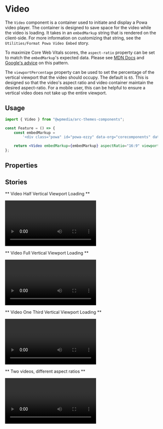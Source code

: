 

<Meta title="Components/Video" component={Video} />

# Video

The `Video` component is a container used to initiate and display a Powa video player. The container is designed to save space for the video while the video is loading. It takes in an `embedMarkup` string that is rendered on the client-side. For more information on customizing that string, see the `Utilities/Format Powa Video Embed` story.

To maximize Core Web Vitals scores, the `aspect-ratio` property can be set to match the `embedMarkup`'s expected data. Please see [MDN Docs](https://developer.mozilla.org/en-US/docs/Web/CSS/aspect-ratio) and [Google's advice](https://web.dev/aspect-ratio/#maintaining-aspect-ratio-with-aspect-ratio) on this pattern.

The `viewportPercentage` property can be used to set the percentage of the vertical viewport that the video should occupy. The default is `65`. This is designed so that the video's aspect ratio and video container maintain the desired aspect-ratio. For a mobile user, this can be helpful to ensure a vertical video does not take up the entire viewport.

## Usage

```jsx
import { Video } from "@wpmedia/arc-themes-components";

const Feature = () => {
	const embedMarkup =
		'<div class="powa" id="powa-ezzy" data-org="corecomponents" data-env="prod" data-uuid="ezzy" data-aspect-ratio="0.562" data-api="prod"><script src="//d2w3jw6424abwq.cloudfront.net/prod/powaBoot.js?org=corecomponents"></script></div>';

	return <Video embedMarkup={embedMarkup} aspectRatio="16:9" viewportPercentage={50} />;
};
```

## Properties

<ArgsTable of={Video} />

## Stories

** Video Half Vertical Viewport Loading **

<Canvas>
	<Story name="Video Half Vertical Viewport Loading">
		<Video
			viewportPercentage={50}
			aspectRatio="16:9"
			embedMarkup={
				'<div class="powa" id="powa-e924e51b-db94-492e-8346-02283a126943" data-org="corecomponents" data-env="prod" data-uuid="e924e51b-db94-492e-8346-02283a126943" data-aspect-ratio="0.562" data-api="prod"><script src="//d2w3jw6424abwq.cloudfront.net/prod/powaBoot.js?org=corecomponents"></script></div>'
			}
		/>
	</Story>
</Canvas>

** Video Full Vertical Viewport Loading **

<Canvas>
	<Story name="Video Full Vertical Viewport Loading">
		<Video
			viewportPercentage={100}
			aspectRatio="16:9"
			embedMarkup={
				'<div class="powa" id="powa-e924e51b-db94-492e-8346-02283a126943" data-org="corecomponents" data-env="prod" data-uuid="e924e51b-db94-492e-8346-02283a126943" data-aspect-ratio="0.562" data-api="prod"><script src="//d2w3jw6424abwq.cloudfront.net/prod/powaBoot.js?org=corecomponents"></script></div>'
			}
		/>
	</Story>
</Canvas>

** Video One Third Vertical Viewport Loading **

<Canvas>
	<Story name="Video One Third Vertical Viewport Loading">
		<Video
			viewportPercentage={33.33}
			aspectRatio="16:9"
			embedMarkup={
				'<div class="powa" id="powa-e924e51b-db94-492e-8346-02283a126943" data-org="corecomponents" data-env="prod" data-uuid="e924e51b-db94-492e-8346-02283a126943" data-aspect-ratio="0.562" data-api="prod"><script src="//d2w3jw6424abwq.cloudfront.net/prod/powaBoot.js?org=corecomponents"></script></div>'
			}
		/>
	</Story>
</Canvas>

** Two videos, different aspect ratios **

<Canvas>
	<Story name="Two videos, different aspect ratios">
		<Video
			viewportPercentage={33.33}
			aspectRatio="4:3"
			embedMarkup={
				'<div class="powa" id="powa-e924e51b-db94-492e-8346-02283a126943" data-org="corecomponents" data-env="prod" data-uuid="e924e51b-db94-492e-8346-02283a126943" data-aspect-ratio="0.75" data-api="prod"><script src="//d2w3jw6424abwq.cloudfront.net/prod/powaBoot.js?org=corecomponents"></script></div>'
			}
		/>
		<Video
			viewportPercentage={33.33}
			aspectRatio="16:9"
			embedMarkup={
				'<div class="powa" id="powa-e924e51b-db94-492e-8346-02283a126943" data-org="corecomponents" data-env="prod" data-uuid="e924e51b-db94-492e-8346-02283a126943" data-aspect-ratio="0.562" data-api="prod"><script src="//d2w3jw6424abwq.cloudfront.net/prod/powaBoot.js?org=corecomponents"></script></div>'
			}
		/>
	</Story>
</Canvas>
